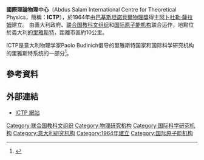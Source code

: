 {{expand|time=2010-11-06T03:35:11+00:00}}
{{Infobox University
|name = 国际理论物理中心
|native_name = ICTP
|latin_name =
|image =  [[File:International_Centre_for_Theoretical_Physics.svg|250px]]
|caption=
|motto = 
|established = 1964
|type = [[研究机构|研究机构]]
|endowment = 
|staff =
|faculty = 
|president =
|provost =
|principal = 
|rector = 
|founder = [[阿卜杜勒·薩拉姆|阿卜杜勒·薩拉姆]]
|director= [[Fernando_Quevedo|Fernando Quevedo]]
|dean = 
|head_label = 
|head = 
|students = 
|undergrad =
|doctoral =
|city = [[的里雅斯特|的里雅斯特]]
|state =
|country = [[義大利|義大利]]
|campus = 
|free_label = 
|free = 
|colors = 
|colours = 
|mascot = 
|nickname =
|affiliations = 
|website = {{URL|http://www.ictp.it/}}
}}

'''國際理論物理中心'''（Abdus Salam International Centre for Theoretical Physics，簡稱：'''ICTP'''），於1964年由[[巴基斯坦|巴基斯坦]][[諾貝爾物理獎|諾貝爾物理獎]]得主[[阿卜杜勒·薩拉姆|阿卜杜勒·薩拉姆]]建立。
由義大利政府、[[联合国教科文组织|联合国教科文组织]]和[[国际原子能机构|国际原子能机构]]联合运作，地點位於義大利[[的里雅斯特|的里雅斯特]]，距離市區約10公里。

ICTP是意大利物理学家Paolo Budinich倡导的里雅斯特国家和国际科学研究机构的里雅斯特系统的一部分<ref>{{cite web |url=http://www.triestesystem.it/html/intro.htm |title=Trieste System |language=it |publisher=Triestesystem.it |date= |accessdate=2013-11-01 |deadurl=yes |archiveurl=https://web.archive.org/web/20131103084643/http://www.triestesystem.it/html/intro.htm |archivedate=2013-11-03 |df= }}</ref>。

== 參考資料 ==
{{Reflist}}

== 外部連結 ==
*[http://www.ictp.it ICTP 網站]{{Wayback|url=http://www.ictp.it/ |date=20131204160651 }}

{{欧洲数学学会}}
{{Authority control}}

[[Category:联合国教科文组织|Category:联合国教科文组织]]
[[Category:物理研究机构|Category:物理研究机构]]
[[Category:国际科学研究机构|Category:国际科学研究机构]]
[[Category:意大利研究机构|Category:意大利研究机构]]
[[Category:1964年建立|Category:1964年建立]]
[[Category:国际原子能机构|Category:国际原子能机构]]